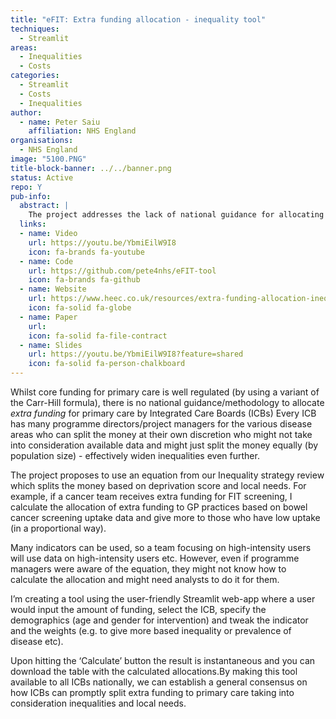 ```yaml
---
title: "eFIT: Extra funding allocation - inequality tool"
techniques:
  - Streamlit
areas:
  - Inequalities
  - Costs
categories:
  - Streamlit
  - Costs
  - Inequalities
author:
  - name: Peter Saiu
    affiliation: NHS England
organisations:
  - NHS England
image: "5100.PNG"
title-block-banner: ../../banner.png
status: Active
repo: Y
pub-info:
  abstract: |
    The project addresses the lack of national guidance for allocating extra primary care funding by ICBs. It proposes using an equation based on deprivation scores and local needs. A Streamlit web-app tool will help ICBs allocate funds more equitably, considering various indicators and demographics, ensuring a fair distribution and reducing inequalities.
  links:
  - name: Video
    url: https://youtu.be/YbmiEilW9I8
    icon: fa-brands fa-youtube
  - name: Code
    url: https://github.com/pete4nhs/eFIT-tool
    icon: fa-brands fa-github
  - name: Website
    url: https://www.heec.co.uk/resources/extra-funding-allocation-inequality-tool-efit/
    icon: fa-solid fa-globe
  - name: Paper
    url:
    icon: fa-solid fa-file-contract
  - name: Slides
    url: https://youtu.be/YbmiEilW9I8?feature=shared
    icon: fa-solid fa-person-chalkboard
---
```


Whilst core funding for primary care is well regulated (by using a variant of the Carr-Hill formula), there is no national guidance\/methodology to allocate *extra funding* for primary care by Integrated Care Boards (ICBs)
Every ICB has many programme directors\/project managers for the various disease areas who can split the money at their own discretion who might not take into consideration available data and might just split the money equally (by population size) - effectively widen inequalities even further.

The project proposes to use an equation from our Inequality strategy review which splits the money based on deprivation score and local needs. For example, if a cancer team receives extra funding for FIT screening, I calculate the allocation of extra funding to GP practices based on bowel cancer screening uptake data and give more to those who have low uptake (in a proportional way).

Many indicators can be used, so a team focusing on high-intensity users will use data on high-intensity users etc. However, even if programme managers were aware of the equation, they might not know how to calculate the allocation and might need analysts to do it for them.

I’m creating a tool using the user-friendly Streamlit web-app where a user would input the amount of funding, select the ICB, specify the demographics (age and gender for intervention) and tweak the indicator and the weights (e.g. to give more based inequality or prevalence of disease etc).

Upon hitting the 'Calculate' button the result is instantaneous and you can download the table with the calculated allocations.By making this tool available to all ICBs nationally, we can establish a general consensus on how ICBs can promptly split extra funding to primary care taking into consideration inequalities and local needs.
